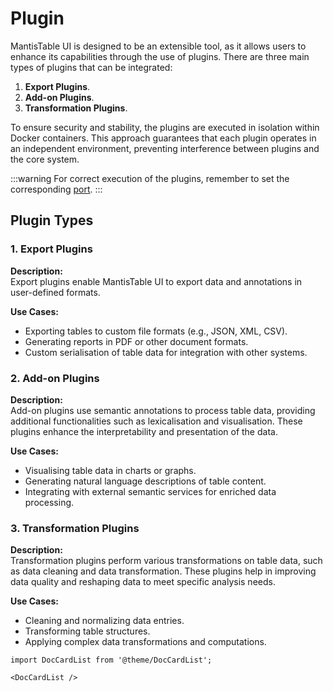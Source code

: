 # Plugin

MantisTable UI is designed to be an extensible tool, as it allows users to enhance its capabilities through the use of plugins.
There are three main types of plugins that can be integrated:

1. **Export Plugins**.
2. **Add-on Plugins**.
3. **Transformation Plugins**.

To ensure security and stability, the plugins are executed in isolation within Docker containers.
This approach guarantees that each plugin operates in an independent environment, preventing interference between plugins and the core system.

:::warning
For correct execution of the plugins, remember to set the corresponding [port](/docs/getting-started/configuration#plugins).
:::

## Plugin Types

### 1. Export Plugins

**Description:**  
Export plugins enable MantisTable UI to export data and annotations in user-defined formats.

**Use Cases:**

- Exporting tables to custom file formats (e.g., JSON, XML, CSV).
- Generating reports in PDF or other document formats.
- Custom serialisation of table data for integration with other systems.

### 2. Add-on Plugins

**Description:**  
Add-on plugins use semantic annotations to process table data, providing additional functionalities such as lexicalisation and visualisation.
These plugins enhance the interpretability and presentation of the data.

**Use Cases:**

- Visualising table data in charts or graphs.
- Generating natural language descriptions of table content.
- Integrating with external semantic services for enriched data processing.

### 3. Transformation Plugins

**Description:**  
Transformation plugins perform various transformations on table data, such as data cleaning and data transformation. These plugins help in improving data quality and reshaping data to meet specific analysis needs.

**Use Cases:**

- Cleaning and normalizing data entries.
- Transforming table structures.
- Applying complex data transformations and computations.

```mdx-code-block
import DocCardList from '@theme/DocCardList';

<DocCardList />
```
